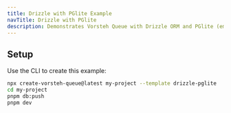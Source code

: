 ```yaml
---
title: Drizzle with PGlite Example
navTitle: Drizzle with PGlite
description: Demonstrates Vorsteh Queue with Drizzle ORM and PGlite (embedded PostgreSQL). Perfect for testing and development with zero database setup required.
---
```


## Setup

Use the CLI to create this example:

```bash
npx create-vorsteh-queue@latest my-project --template drizzle-pglite
cd my-project
pnpm db:push
pnpm dev
```
